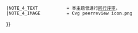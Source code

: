 {{WPBannerMeta
|PROJECT             = 性与性学
 |BANNER_NAME        = Template:WikiProject Sexuality
 |substcheck=<includeonly>{{subst:</includeonly><includeonly>substcheck}}</includeonly>
 |small  = {{{small|}}}
 |category={{{category|¬}}}
|category_trad=yes
 |listas = {{{listas|}}}
|IMAGE_LEFT          = Bisexuality symbol (bold, color).svg
|IMAGE_LEFT_LARGE    = 70px
|QUALITY_SCALE       = extended
 |class={{{class|}}}

 |importance = {{{importance|}}}
|ASSESSMENT_LINK     = 
|MAIN_ARTICLE        = [[人类的性]]、[[性学]]
|MAIN_CAT            = 性与性学专题条目
|PORTAL              = 性
|PORTAL_IMG          = Gender symbols (4 colors).svg
|attention              = {{{attention|}}}
 |ATTENTION_CAT         = 需要关注的性与性学条目
|note 1                 = {{{ref|}}}
 |NOTE_1_TEXT           = 根据标记，本条目需要补充更多来源以供查证。
 |NOTE_1_IMAGE          = Question book-4.svg
 |NOTE_1_CAT            = 需要补充来源的性与性学条目
|note 2                 = {{{photo|}}}
 |NOTE_2_TEXT           = 根据标记，本条目需要添加图片以提升条目品质。
 |NOTE_2_IMAGE          = Gnome-image-x-generic.svg
 |NOTE_2_CAT            = 需要添加图片的性与性学条目
|note 3                 = {{{problem|}}}
 |NOTE_3_TEXT           = 根据标记，本条目需要处理编辑上的问题。
 |NOTE_3_IMAGE          = Broom icon.svg
 |NOTE_3_CAT            = 需要处理问题的性与性学条目
|infobox                = {{{needs-infobox|}}}
 |INFOBOX_CAT           = 需要信息框的性与性学条目
|note 4                 = {{#ifexist:Wikipedia:同行评审/{{BASEPAGENAME}}|yes|}}
 |NOTE_4_TEXT           = 本主题曾进行[[Wikipedia:同行评审/{{BASEPAGENAME}}|同行评审]]。
 |NOTE_4_IMAGE          = Cvg peerreview icon.png

}}<noinclude>
{{documentation}}
</noinclude>
